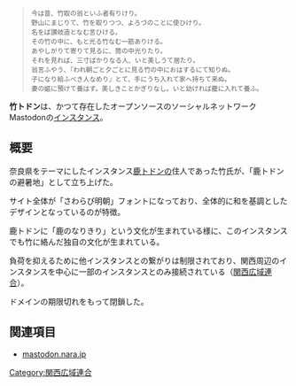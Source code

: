 <blockquote><small>
今は昔、竹取の翁といふ者有りけり。<br />
野山にまじりて、竹を取りつつ、よろづのことに使ひけり。<br >
名をば讃岐造となむ言ひける。<br />
その竹の中に、もと光る竹なむ一筋ありける。<br />
あやしがりて寄りて見るに、筒の中光りたり。<br />
それを見れば、三寸ばかりなる人、いと美しうて居たり。<br />
翁言ふやう、『われ朝ごと夕ごとに見る竹の中におはするにて知りぬ。<br />
子になり給ふべき人なめり』とて、手にうち入れて家へ持ちて来ぬ。<br />
妻の嫗に預けて養はす。美しきことかぎりなし。いと幼ければ籠に入れて養ふ。
</small></blockquote>
{{infobox instance
|Name = {{Ruby|竹|たけ}}トドン
|Image = [[ファイル:Taketodon.png|300px]]
|Domain = <nowiki>https://taketodon.com</nowiki>
|Country = 日本
|Admin = 竹
|Start = 2017年5月13日
|End = 2019年5月9日
|Kifu = なし
|Alias = 竹鯖
}}'''竹トドン'''は、かつて存在したオープンソースのソーシャルネットワークMastodonの[[インスタンス]]。

== 概要 ==
奈良県をテーマにしたインスタンス[[mastodon.nara.jp|鹿トドン]]の住人であった竹氏が、「鹿トドンの避暑地」として立ち上げた。

サイト全体が「さわらび明朝」フォントになっており、全体的に和を基調としたデザインとなっているのが特徴。

鹿トドンに「鹿のなりきり」という文化が生まれている様に、このインスタンスでも竹に絡んだ独自の文化が生まれている。

負荷を抑えるために他インスタンスとの繋がりは制限されており、関西周辺のインスタンスを中心に一部のインスタンスとのみ接続されている（[[関西広域連合]]）。

ドメインの期限切れをもって閉鎖した。

== 関連項目 ==
* [[mastodon.nara.jp]]

{{DEFAULTSORT:なら}}
[[Category:関西広域連合]]